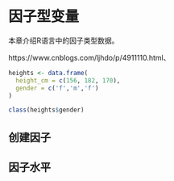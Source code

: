 # 因子型变量 {#forcats}

本章介绍R语言中的因子类型数据。

https://www.cnblogs.com/ljhdo/p/4911110.html、

```r
heights <- data.frame(
  height_cm = c(156, 182, 170),
  gender = c('f','m','f')
)
```

```r
class(heights$gender)
```

## 创建因子

## 因子水平
